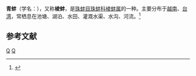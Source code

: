 {{Speciesbox
| taxon = Cristaria discoidea
| binomial_authority = (Lea, 1834)
}}
'''青蚌'''（学名：''{{lang|la|Cristaria discoidea}}''），又称'''棱蚌'''，是[[珠蚌目|珠蚌目]][[珠蚌科|珠蚌科]][[棱蚌属|棱蚌属]]的一种。主要分布于[[越南|越南]]、[[台湾|台湾]]，常栖息在池塘、湖泊、水田、灌溉水渠、水沟、河流。<ref>{{cite web|url=http://shell.sinica.edu.tw/chinese/shellbase_detail.php?science_no=2393|title=国际贝库：青蚌|publisher=台湾贝类资料库|accessdate=2009-08-11}}</ref>

== 参考文献 ==
{{reflist}}

[[Category:棱蚌属|Q]]
[[Category:_1834年描述的动物|Q]]